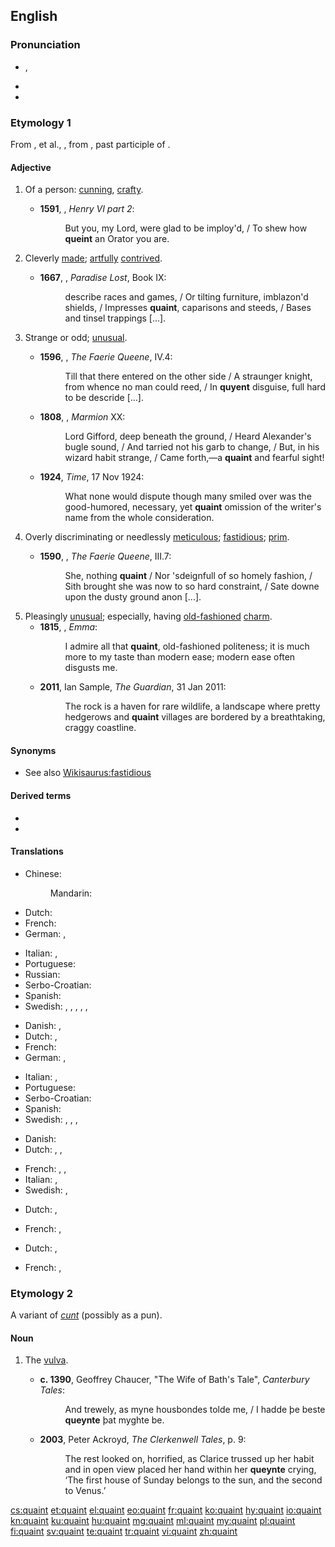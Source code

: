 ==English==

===Pronunciation===
* {{a|UK|US}} {{enPR|kwānt}}, {{IPA|/kweɪnt/|[kʰweɪ̯nt]|lang=en}}
* {{audio|en-us-quaint.ogg|Audio (US)|lang=en}}
* {{rhymes|eɪnt|lang=en}}

===Etymology 1===
From {{etyl|xno|en}} {{m|fro|cointe}}, {{m|en|queinte}} et al., {{etyl|fro|en}} {{m|fro|cointe||pretty, clever, knowing}}, from {{etyl|la|en}} {{m|la|cognitus}}, past participle of {{m|la|cognōscō||I know}}.

====Adjective====
{{en-adj|er}}

# {{lb|en|obsolete}} Of a person: [[cunning]], [[crafty]]. {{defdate|13th-19th c.}}
#* '''1591''', {{w|William Shakespeare}}, ''Henry VI part 2'':
#*: But you, my Lord, were glad to be imploy'd, / To shew how '''queint''' an Orator you are.
# {{lb|en|obsolete}} Cleverly [[made]]; [[artfully]] [[contrived]]. {{defdate|14th-19th c.}}
#* '''1667''', {{w|John Milton}}, ''Paradise Lost'', Book IX:
#*: describe races and games, / Or tilting furniture, imblazon'd shields, / Impresses '''quaint''', caparisons and steeds, / Bases and tinsel trappings [...].
# {{lb|en|now|_|dialectal}} Strange or odd; [[unusual]]. {{defdate|from 14th c.}}
#* '''1596''', {{w|Edmund Spenser}}, ''The Faerie Queene'', IV.4:
#*: Till that there entered on the other side / A straunger knight, from whence no man could reed, / In '''quyent''' disguise, full hard to be descride […].
#* '''1808''', {{w|Walter Scott}}, ''Marmion'' XX:
#*: Lord Gifford, deep beneath the ground, / Heard Alexander's bugle sound, / And tarried not his garb to change, / But, in his wizard habit strange, / Came forth,—a '''quaint''' and fearful sight!
#* '''1924''', ''Time'', 17 Nov 1924:
#*: What none would dispute though many smiled over was the good-humored, necessary, yet '''quaint''' omission of the writer's name from the whole consideration.
# {{lb|en|obsolete}} Overly discriminating or needlessly [[meticulous]]; [[fastidious]]; [[prim]]. {{defdate|15th-19th c.}}
#* '''1590''', {{w|Edmund Spenser}}, ''The Faerie Queene'', III.7:
#*: She, nothing '''quaint''' / Nor 'sdeignfull of so homely fashion, / Sith brought she was now to so hard constraint, / Sate downe upon the dusty ground anon [...].
# Pleasingly [[unusual]]; especially, having [[old-fashioned]] [[charm]]. {{defdate|from 18th c.}}
#* '''1815''', {{w|Jane Austen}}, ''Emma'':
#*: I admire all that '''quaint''', old-fashioned politeness; it is much more to my taste than modern ease; modern ease often disgusts me.
#* '''2011''', Ian Sample, ''The Guardian'', 31 Jan 2011:
#*: The rock is a haven for rare wildlife, a landscape where pretty hedgerows and '''quaint''' villages are bordered by a breathtaking, craggy coastline.

====Synonyms====
* See also [[Wikisaurus:fastidious]]

====Derived terms====
* {{l|en|quaintly}}
* {{l|en|quaintness}}

====Translations====
{{trans-top|old-fashioned charm}}
* Chinese:
*: Mandarin: {{t|cmn|[[古色古香]]的|tr=gǔsègǔxiāng de}}
* Dutch: {{t+|nl|pittoresk}}
* French: {{t+|fr|pittoresque}}
* German: {{t+|de|pittoresk}}, {{t+|de|malerisch}}
{{trans-mid}}
* Italian: {{t+|it|caratteristico}}, {{t+|it|pittoresco}}
* Portuguese: {{t+|pt|encanto|m}}
* Russian: {{t+|ru|старомо́дный|m}}
* Serbo-Croatian: {{t+|sh|staromodan}}
* Spanish: {{t|es|pintoresco|m}}
* Swedish: {{t+|sv|pittoresk}}, {{t+|sv|gammaldags}}, {{t+|sv|sällsam}}, {{t+|sv|gammalmodig}}, {{t+|sv|ovanlig}}, {{t+|sv|sirlig}}
{{trans-bottom}}

{{trans-top|interestingly strange}}
* Danish: {{t|da|ejendommelig}}, {{t|da|kuriøs}}
* Dutch: {{t+|nl|merkwaardig}},{{t+|nl|typisch}}
* French: {{t+|fr|remarquable}}
* German: {{t+|de|kurios}}, {{t+|de|wunderlich}}
{{trans-mid}}
* Italian: {{t+|it|curioso}}, {{t+|it|bizzarro}}
* Portuguese: {{t+|pt|curioso}}
* Serbo-Croatian: {{t+|sh|čudesan}}
* Spanish: {{t+|es|curioso}}
* Swedish: {{t+|sv|egendomlig}}, {{t+|sv|kuriös}}, {{t+|sv|märkvärdig}}, {{t+|sv|sällsam}}
{{trans-bottom}}

{{trans-top|incongruous, inappropriate or illogical}}
* Danish: {{t|da|løjerlig}}
* Dutch: {{t+|nl|onlogisch}}, {{t+|nl|ongepast}}, {{t+|nl|onsamenhangend}}
{{trans-mid}}
* French: {{t+|fr|illogique}}, {{t|fr|incovenant}}, {{t|fr|incohérant}}
* Italian: {{t+|it|inappropriato}}, {{t+|it|vano}}
* Swedish: {{t+|sv|sirlig}}, {{t+|sv|sällsam}}
{{trans-bottom}}

{{trans-top|cleverness or ingenuity}}
* Dutch: {{t|nl|schranderheid}}, {{t|nl|slimheid}}
{{trans-mid}}
* French: {{t+|fr|intelligence|f}}, {{t+|fr|finesse|f}}
{{trans-bottom}}

{{trans-top|fastidious}}
* Dutch: {{t+|nl|veeleisend}}, {{t+|nl|kieskeurig}}
{{trans-mid}}
* French: {{t+|fr|exigeant}}, {{t+|fr|délicat}}
{{trans-bottom}}

===Etymology 2===
A variant of ''[[cunt]]'' (possibly as a pun).

====Noun====
{{en-noun}}

# {{lb|en|archaic}} The [[vulva]]. {{defdate|from 14th c.}}
#* '''c. 1390''', Geoffrey Chaucer, "The Wife of Bath's Tale", ''Canterbury Tales'':
#*: And trewely, as myne housbondes tolde me, / I hadde þe beste '''queynte''' þat myghte be.
#* '''2003''', Peter Ackroyd, ''The Clerkenwell Tales'', p. 9:
#*: The rest looked on, horrified, as Clarice trussed up her habit and in open view placed her hand within her '''queynte''' crying, ‘The first house of Sunday belongs to the sun, and the second to Venus.’

[[cs:quaint]]
[[et:quaint]]
[[el:quaint]]
[[eo:quaint]]
[[fr:quaint]]
[[ko:quaint]]
[[hy:quaint]]
[[io:quaint]]
[[kn:quaint]]
[[ku:quaint]]
[[hu:quaint]]
[[mg:quaint]]
[[ml:quaint]]
[[my:quaint]]
[[pl:quaint]]
[[fi:quaint]]
[[sv:quaint]]
[[te:quaint]]
[[tr:quaint]]
[[vi:quaint]]
[[zh:quaint]]